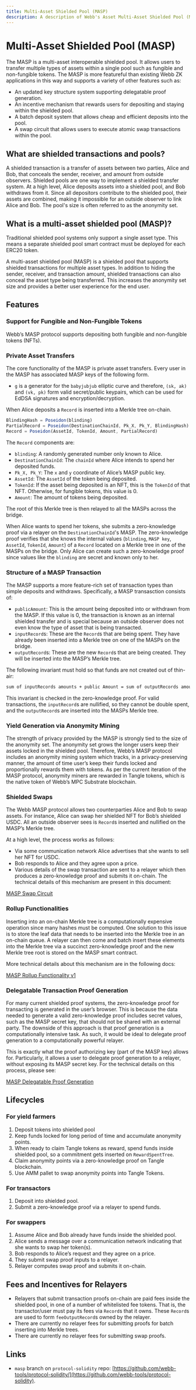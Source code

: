 ```yaml
---
title: Multi-Asset Shielded Pool (MASP)
description: A description of Webb's Asset Multi-Asset Shielded Pool (MASP).
---
```



# Multi-Asset Shielded Pool (MASP)

The MASP is a multi-asset interoperable shielded pool. It allows users to transfer multiple types of assets within a single pool such as fungible and non-fungible tokens. The MASP is more featureful than existing Webb ZK applications in this way and supports a variety of other features such as:

- An updated key structure system supporting delegatable proof generation.
- An incentive mechanism that rewards users for depositing and staying within the shielded pool.
- A batch deposit system that allows cheap and efficient deposits into the pool.
- A swap circuit that allows users to execute atomic swap transactions within the pool.

## What are shielded transactions and pools?

A shielded transaction is a transfer of assets between two parties, Alice and Bob, that conceals the sender, receiver, and amount from outside observers. Shielded pools are one way to implement a shielded transfer system. At a high level, Alice deposits assets into a shielded pool, and Bob withdraws from it. Since all depositors contribute to the shielded pool, their assets are combined, making it impossible for an outside observer to link Alice and Bob. The pool's size is often referred to as the anonymity set.

## What is a multi-asset shielded pool (MASP)?

Traditional shielded pool systems only support a single asset type. This means a separate shielded pool smart contract must be deployed for each ERC20 token.

A multi-asset shielded pool (MASP) is a shielded pool that supports shielded transactions for multiple asset types. In addition to hiding the sender, receiver, and transaction amount, shielded transactions can also conceal the asset type being transferred. This increases the anonymity set size and provides a better user experience for the end user.

## Features

### Support for Fungible and Non-Fungible Tokens

Webb’s MASP protocol supports depositing both fungible and non-fungible tokens (NFTs).

### Private Asset Transfers

The core functionality of the MASP is private asset transfers. Every user in the MASP has associated MASP keys of the following form.

<MASPPrivateTransferImage />

- `g` is a generator for the `babyjubjub` elliptic curve and therefore, `(sk, ak)` and `(vk, pk)` form valid secret/public keypairs, which can be used for EdDSA signatures and encryption/decryption.

When Alice deposits a `Record` is inserted into a Merkle tree on-chain.

```jsx
BlindingHash = Poseidon(blinding)
PartialRecord = Poseidon(DestinationChainId, Pk_X, Pk_Y, BlindingHash)
Record = Poseidon(AssetId, TokenId, Amount, PartialRecord)
```

The `Record` components are:

- `blinding`: A randomly generated number only known to Alice.
- `DestinationChainId`: The `chainId` where Alice intends to spend her deposited funds.
- `Pk_X, Pk_Y`: The `x` and `y` coordinate of Alice’s MASP public key.
- `AssetId`: The `AssetId` of the token being deposited.
- `TokenId`: If the asset being deposited is an NFT, this is the `TokenId` of that NFT. Otherwise, for fungible tokens, this value is 0.
- `Amount`: The amount of tokens being deposited.

The root of this Merkle tree is then relayed to all the MASPs across the bridge.

When Alice wants to spend her tokens, she submits a zero-knowledge proof via a relayer on the `DestinationChainId`'s MASP. The zero-knowledge proof verifies that she knows the internal values (`blinding`, `MASP key`, `AssetId`, `TokenId`, `Amount`) of a `Record` located on a Merkle tree in one of the MASPs on the bridge. Only Alice can create such a zero-knowledge proof since values like the `blinding` are secret and known only to her.

### Structure of a MASP Transaction

The MASP supports a more feature-rich set of transaction types than simple deposits and withdraws. Specifically, a MASP transasction consists of:

- `publicAmount`: This is the amount being deposited into or withdrawn from the MASP. If this value is 0, the transaction is known as an internal shielded transfer and is special because an outside observer does not even know the type of asset that is being transacted.
- `inputRecord`s: These are the `Record`s that are being spent. They have already been inserted into a Merkle tree on one of the MASPs on the bridge.
- `outputRecord`s: These are the new `Record`s that are being created. They will be inserted into the MASP’s Merkle tree.

The following invariant must hold so that funds are not created out of thin-air:

```markdown
sum of inputRecords amounts + public Amount = sum of outputRecords amounts
```

This invariant is checked in the zero-knowledge proof. For valid transactions, the `inputRecord`s are nullified, so they cannot be double spent, and the `outputRecord`s are inserted into the MASPs Merkle tree.

### Yield Generation via Anonymity Mining

The strength of privacy provided by the MASP is strongly tied to the size of the anonymity set. The anonymity set grows the longer users keep their assets locked in the shielded pool. Therefore, Webb’s MASP protocol includes an anonymity mining system which tracks, in a privacy-preserving manner, the amount of time user’s keep their funds locked and proportionally rewards them with tokens. As per the current iteration of the MASP protocol, anonymity miners are rewarded in Tangle tokens, which is the native token of Webb’s MPC Substrate blockchain.

### Shielded Swaps

The Webb MASP protocol allows two counterparties Alice and Bob to swap assets. For instance, Alice can swap her shielded NFT for Bob’s shielded USDC. All an outside observer sees is `Record`s inserted and nullified on the MASP’s Merkle tree.

At a high level, the process works as follows:

- Via some communication network Alice advertises that she wants to sell her NFT for USDC.
- Bob responds to Alice and they agree upon a price.
- Various details of the swap transaction are sent to a relayer which then produces a zero-knowledge proof and submits it on-chain. The technical details of this mechanism are present in this document:

[MASP Swap Circuit](./swap.mdx)

### Rollup Functionalities

Inserting into an on-chain Merkle tree is a computationally expensive operation since many hashes must be computed. One solution to this issue is to store the leaf data that needs to be inserted into the Merkle tree in an on-chain queue. A relayer can then come and batch insert these elements into the Merkle tree via a succinct zero-knowledge proof and the new Merkle tree root is stored on the MASP smart contract.

More technical details about this mechanism are in the following docs:

[MASP Rollup Functionality v1](./rollup.mdx)

### Delegatable Transaction Proof Generation

For many current shielded proof systems, the zero-knowledge proof for transacting is generated in the user’s browser. This is because the data needed to generate a valid zero-knowledge proof includes secret values, such as the MASP secret key, that should not be shared with an external party. The downside of this approach is that proof generation is a computationally intensive task. As such, it would be ideal to delegate proof generation to a computationally powerful relayer.

This is exactly what the proof authorizing key (part of the MASP key) allows for. Particularly, it allows a user to delegate proof generation to a relayer, without exposing its MASP secret key. For the technical details on this process, please see:

[MASP Delegatable Proof Generation](/docs/protocols/masp/proof-generation/)

## Lifecycles

### For yield farmers

1. Deposit tokens into shielded pool
2. Keep funds locked for long period of time and accumulate anonymity points.
3. When ready to claim Tangle tokens as reward, spend funds inside shielded pool, so a commitment gets inserted on `RewardSpentTree`.
4. Claim anonymity points via a zero-knowledge proof on Tangle blockchain.
5. Use AMM pallet to swap anonymity points into Tangle Tokens.

### For transactors

1. Deposit into shielded pool.
2. Submit a zero-knowledge proof via a relayer to spend funds.

### For swappers

1. Assume Alice and Bob already have funds inside the shielded pool.
2. Alice sends a message over a communication network indicating that she wants to swap her token(s).
3. Bob responds to Alice’s request and they agree on a price.
4. They submit swap proof inputs to a relayer.
5. Relayer computes swap proof and submits it on-chain.

## Fees and Incentives for Relayers

- Relayers that submit transaction proofs on-chain are paid fees inside the shielded pool, in one of a number of whitelisted fee tokens. That is, the transactor/user must pay its fees via `Record`s that it owns. These `Record`s are used to form `feeOutputRecord`s owned by the relayer.
- There are currently no relayer fees for submitting proofs for batch inserting into Merkle trees.
- There are currently no relayer fees for submitting swap proofs.

## Links

- `masp` branch on `protocol-solidity` repo: [https://github.com/webb-tools/protocol-solidity/](https://github.com/webb-tools/protocol-solidity).
